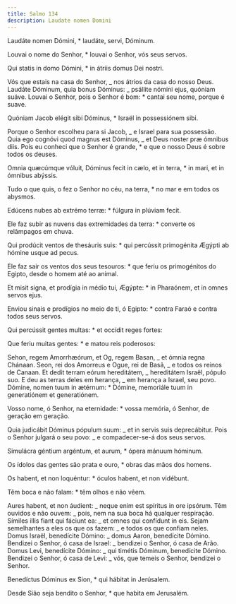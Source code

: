 ```yaml
---
title: Salmo 134
description: Laudate nomen Domini
---
```


<div class="side-by-side not-content">

Laudáte nomen Dómini, \* laudáte, servi, Dóminum.

Louvai o nome do Senhor, \* louvai o Senhor, vós seus servos.

Qui statis in domo Dómini, \* in átriis domus Dei nostri.

Vós que estais na casa do Senhor, _ nos átrios da casa do nosso Deus. Laudáte Dóminum, quia bonus Dóminus: _ psállite nómini ejus, quóniam suáve. Louvai o Senhor, pois o Senhor é bom: \* cantai seu nome, porque é suave.

Quóniam Jacob elégit sibi Dóminus, \* Israël in possessiónem sibi.

Porque o Senhor escolheu para si Jacob, _ e Israel para sua possessão. Quia ego cognóvi quod magnus est Dóminus, _ et Deus noster præ ómnibus diis. Pois eu conheci que o Senhor é grande, \* e que o nosso Deus é sobre todos os deuses.

Omnia quæcúmque vóluit, Dóminus fecit in cælo, et in terra, \* in mari, et in ómnibus abýssis.

Tudo o que quis, o fez o Senhor no céu, na terra, \* no mar e em todos os abysmos.

Edúcens nubes ab extrémo terræ: \* fúlgura in plúviam fecit.

Ele faz subir as nuvens das extremidades da terra: \* converte os relâmpagos em chuva.

Qui prodúcit ventos de thesáuris suis: \* qui percússit primogénita Ægýpti ab hómine usque ad pecus.

Ele faz sair os ventos dos seus tesouros: \* que feriu os primogénitos do Egipto, desde o homem até ao animal.

Et misit signa, et prodígia in médio tui, Ægýpte: \* in Pharaónem, et in omnes servos ejus.

Enviou sinais e prodígios no meio de ti, ó Egipto: \* contra Faraó e contra todos seus servos.

Qui percússit gentes multas: \* et occídit reges fortes:

Que feriu muitas gentes: \* e matou reis poderosos:

Sehon, regem Amorrhæórum, et Og, regem Basan, _ et ómnia regna Chánaan. Seon, rei dos Amorreus e Ogue, rei de Basã, _ e todos os reinos de Canaan. Et dedit terram eórum hereditátem, _ hereditátem Israël, pópulo suo. E deu as terras deles em herança, _ em herança a Israel, seu povo. Dómine, nomen tuum in ætérnum: \* Dómine, memoriále tuum in generatiónem et generatiónem.

Vosso nome, ó Senhor, na eternidade: \* vossa memória, ó Senhor, de geração em geração.

Quia judicábit Dóminus pópulum suum: _ et in servis suis deprecábitur. Pois o Senhor julgará o seu povo: _ e compadecer-se-á dos seus servos.

Simulácra géntium argéntum, et aurum, \* ópera mánuum hóminum.

Os ídolos das gentes são prata e ouro, \* obras das mãos dos homens.

Os habent, et non loquéntur: \* óculos habent, et non vidébunt.

Têm boca e não falam: \* têm olhos e não vêem.

Aures habent, et non áudient: _ neque enim est spíritus in ore ipsórum. Têm ouvidos e não ouvem: _ pois, nem na sua boca há qualquer respiração. Símiles illis fiant qui fáciunt ea: _ et omnes qui confídunt in eis. Sejam semelhantes a eles os que os fazem: _ e todos os que confiam neles. Domus Israël, benedícite Dómino: _ domus Aaron, benedícite Dómino. Bendizei o Senhor, ó casa de Israel: _ bendizei o Senhor, ó casa de Arão. Domus Levi, benedícite Dómino: _ qui timétis Dóminum, benedícite Dómino. Bendizei o Senhor, ó casa de Levi: _ vós, que temeis o Senhor, bendizei o Senhor.

Benedíctus Dóminus ex Sion, \* qui hábitat in Jerúsalem.

Desde Sião seja bendito o Senhor, \* que habita em Jerusalém.

</div>
